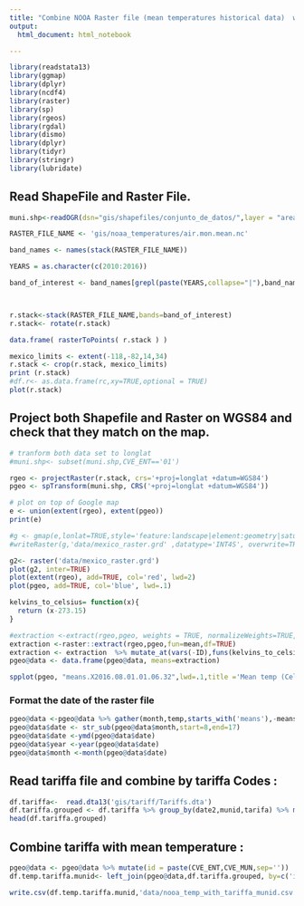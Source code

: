 ```yaml
---
title: "Combine NOOA Raster file (mean temperatures historical data)  with Mexico municipalities Shapefile"
output:
  html_document: html_notebook

---
```



```r
library(readstata13)
library(ggmap)
library(dplyr)
library(ncdf4)
library(raster)
library(sp)
library(rgeos)
library(rgdal)
library(dismo)
library(dplyr)
library(tidyr)
library(stringr)
library(lubridate)

```
## Read ShapeFile and Raster File.
```r

muni.shp<-readOGR(dsn="gis/shapefiles/conjunto_de_datos/",layer = "areas_geoestadisticas_municipales")

RASTER_FILE_NAME <- 'gis/noaa_temperatures/air.mon.mean.nc'

band_names <- names(stack(RASTER_FILE_NAME))

YEARS = as.character(c(2010:2016))

band_of_interest <- band_names[grepl(paste(YEARS,collapse="|"),band_names)]



r.stack<-stack(RASTER_FILE_NAME,bands=band_of_interest)
r.stack<- rotate(r.stack)

data.frame( rasterToPoints( r.stack ) )

mexico_limits <- extent(-118,-82,14,34)
r.stack <- crop(r.stack, mexico_limits)
print (r.stack)
#df.r<- as.data.frame(rc,xy=TRUE,optional = TRUE)
plot(r.stack)
```

## Project both Shapefile and Raster  on WGS84 and check that they match on the map.
```r

# tranform both data set to longlat
#muni.shp<- subset(muni.shp,CVE_ENT=='01')

rgeo <- projectRaster(r.stack, crs='+proj=longlat +datum=WGS84')
pgeo <- spTransform(muni.shp, CRS('+proj=longlat +datum=WGS84'))

# plot on top of Google map
e <- union(extent(rgeo), extent(pgeo))
print(e)

#g <- gmap(e,lonlat=TRUE,style='feature:landscape|element:geometry|saturation:-100&style=feature:water|saturation:-100|invert_lightness:true',scale=2)
#writeRaster(g,'data/mexico_raster.grd' ,datatype='INT4S', overwrite=TRUE)

g2<- raster('data/mexico_raster.grd')
plot(g2, inter=TRUE)
plot(extent(rgeo), add=TRUE, col='red', lwd=2)
plot(pgeo, add=TRUE, col='blue', lwd=.1)
```


```r
kelvins_to_celsius= function(x){
  return (x-273.15)
}
```

```r
#extraction <-extract(rgeo,pgeo, weights = TRUE, normalizeWeights=TRUE, fun=mean,df=TRUE)
extraction <-raster::extract(rgeo,pgeo,fun=mean,df=TRUE)
extraction <- extraction  %>% mutate_at(vars(-ID),funs(kelvins_to_celsius))
pgeo@data <- data.frame(pgeo@data, means=extraction)

spplot(pgeo, "means.X2016.08.01.01.06.32",lwd=.1,title ='Mean temp (Celsius) for August 2014',add=TRUE)
```
### Format the date of the raster file

```r

pgeo@data <-pgeo@data %>% gather(month,temp,starts_with('means'),-means.ID)
pgeo@data$date <- str_sub(pgeo@data$month,start=8,end=17)
pgeo@data$date <-ymd(pgeo@data$date)
pgeo@data$year <-year(pgeo@data$date)
pgeo@data$month <-month(pgeo@data$date)

```
## Read tariffa file and combine by tariffa Codes :
```r
df.tariffa<-  read.dta13('gis/tariff/Tariffs.dta')
df.tariffa.grouped <- df.tariffa %>% group_by(date2,munid,tarifa) %>% mutate(i=1)%>% spread(tarifa,i,fill=0)
head(df.tariffa.grouped)

```


## Combine tariffa with mean temperature :
```r
pgeo@data <- pgeo@data %>% mutate(id = paste(CVE_ENT,CVE_MUN,sep=''))
df.temp.tariffa.munid<- left_join(pgeo@data,df.tariffa.grouped, by=c('id','year','month'))

write.csv(df.temp.tariffa.munid,'data/nooa_temp_with_tariffa_munid.csv')
```
